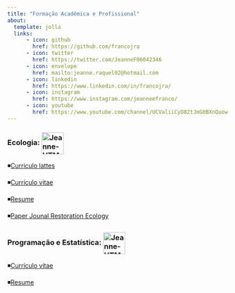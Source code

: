 ---
title: "Formação Acadêmica e Profissional"
about:
  template: jolla
  links:
      - icon: github
        href: https://github.com/francojra
      - icon: twitter
        href: https://twitter.com/JeanneF06042346
      - icon: envelope
        href: mailto:jeanne.raquel02@hotmail.com
      - icon: linkedin
        href: https://www.linkedin.com/in/francojra/
      - icon: instagram
        href: https://www.instagram.com/jeanneefranco/
      - icon: youtube
        href: https://www.youtube.com/channel/UCValiiCyO82tJmG0BXnQuow
---

<html>

<body>

<div style="text-align:left">

<p>

<h3>

Ecologia: <img src="https://img.icons8.com/parakeet/512/forest.png" alt="Jeanne-HTML" align="center" height="50" width="50"/>

</p>

</h3>

</div>

</body>

</html>

<div style="text-align:left">

◾️[Currículo lattes](curriculo_lattes_Jeanne_Franco.pdf)

◾️[Currículo vitae](curriculum_vitae_jeanne_franco_pt.pdf)

◾️[Resume](curriculum_vitae_jeanne_franco_en.pdf)

◾️[Paper Jounal Restoration Ecology](paper_Jeanne_Gustavo_Gislene.pdf)

</div>

<html>

<body>

<div style="text-align:left">

<p>

<h3>

Programação e Estatística: <img src="https://img.icons8.com/color/512/programming--v1.png" alt="Jeanne-HTML" align="center" height="50" width="50"/>

</p>

</h3>

</div>

</body>

</html>

<div style="text-align:left">

◾️[Currículo vitae](resume_jeanne_franco_pt.pdf)

◾️[Resume](resume_jeanne_franco_en.pdf)

</div>